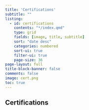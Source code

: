 ```yaml
---
title: 'Certifications'
subtitle: ""
listing:
  - id: certifications
    contents: "*/index.qmd"
    type: grid
    fields: [image, title, subtitle]
    sort: "date desc"
    categories: numbered
    sort-ui: true
    filter-ui: true
    page-size: 36
page-layout: full
title-block-banner: false
comments: false
image: cert.png
toc: true
---
```



## Certifications

::: {#certifications}
:::



